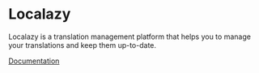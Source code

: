 # Localazy

Localazy is a translation management platform that helps you to manage your translations and keep them up-to-date.

[Documentation](https://localazy.com/)

